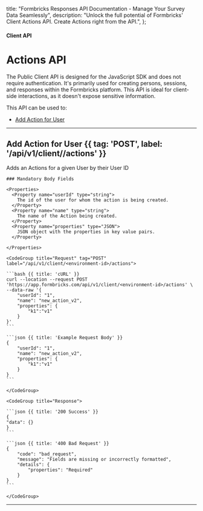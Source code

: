 
  title: "Formbricks Responses API Documentation - Manage Your Survey Data Seamlessly",
  description:
    "Unlock the full potential of Formbricks' Client Actions API. Create Actions right from the API.",
};

#### Client API

# Actions API

The Public Client API is designed for the JavaScript SDK and does not require authentication. It's primarily used for creating persons, sessions, and responses within the Formbricks platform. This API is ideal for client-side interactions, as it doesn't expose sensitive information.

This API can be used to:
- [Add Action for User](#add-action-for-user)


---

## Add Action for User {{ tag: 'POST', label: '/api/v1/client/<environment-id>/actions' }}

Adds an Actions for a given User by their User ID

<Row>
  <Col>

    ### Mandatory Body Fields

    <Properties>
      <Property name="userId" type="string">
        The id of the user for whom the action is being created.
      </Property>
      <Property name="name" type="string">
        The name of the Action being created.
      </Property>
      <Property name="properties" type="JSON">
        JSON object with the properties in key value pairs.
      </Property>

    </Properties>

  </Col>
  <Col sticky>

    <CodeGroup title="Request" tag="POST" label="/api/v1/client/<environment-id>/actions">

    ```bash {{ title: 'cURL' }}
    curl --location --request POST 'https://app.formbricks.com/api/v1/client/<environment-id>/actions' \
    --data-raw '{
        "userId": "1",
        "name": "new_action_v2",
        "properties": {
            "k1":"v1"
        }
    }'
    ```

    ```json {{ title: 'Example Request Body' }}
    {
        "userId": "1",
        "name": "new_action_v2",
        "properties": {
            "k1":"v1"
        }
    }
    ```

    </CodeGroup>

    <CodeGroup title="Response">

    ```json {{ title: '200 Success' }}
    {
    "data": {}
    }
    ```

    ```json {{ title: '400 Bad Request' }}
    {
        "code": "bad_request",
        "message": "Fields are missing or incorrectly formatted",
        "details": {
            "properties": "Required"
        }
    }
    ```

    </CodeGroup>

  </Col>
</Row>

---

